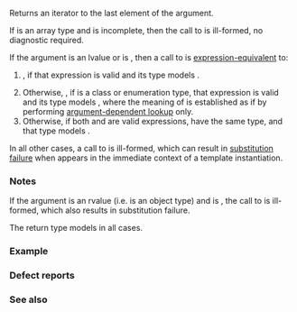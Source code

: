 {{cpp/ranges/title|rbegin}}
{{cpp/ranges/navbar}}

{{dcl begin}}
{{dcl header|ranges}}
{{dcl header|iterator}}
{{dcl|notes={{mark custpt}}|since=c++20|1=
inline namespace /* unspecified */ {
    inline constexpr /* unspecified */ rbegin = /* unspecified */;
}
}}
{{dcl h|Call signature}}
{{dcl|since=c++20|1=
template&lt; class T &gt;
    requires /* see below */
constexpr std::input_or_output_iterator auto rbegin( T&amp;&amp; t );
}}
{{dcl end}}

Returns an iterator to the last element of the argument.

{{image|range-rbegin-rend.svg}}

If {{tt|T}} is an array type and {{c/core|std::remove_all_extents_t&lt;std::remove_reference_t&lt;T&gt;&gt;}} is incomplete, then the call to {{tt|ranges::rbegin}} is ill-formed, no diagnostic required.

If the argument is an lvalue or {{c|ranges::enable_borrowed_range&lt;std::remove_cv_t&lt;T&gt;&gt;}} is {{c|true}}, then a call to {{tt|ranges::rbegin}} is [[cpp/language/expressions#Expression-equivalence|expression-equivalent]] to:
# {{rev inl|until=c++23|{{box|{{lti|cpp/standard library/decay-copy}}{{c/core|(t.rbegin())}}}}}}{{rev inl|since=c++23|{{c|auto(t.rbegin())}}}}, if that expression is valid and its type models {{lc|std::input_or_output_iterator}}.
# Otherwise, {{rev inl|until=c++23|{{box|{{lti|cpp/standard library/decay-copy}}{{c/core|(rbegin(t))}}}}}}{{rev inl|since=c++23|{{c|auto(rbegin(t))}}}}, if {{tt|T}} is a class or enumeration type, that expression is valid and its type models {{lc|std::input_or_output_iterator}}, where the meaning of {{tt|rbegin}} is established as if by performing [[cpp/language/adl|argument-dependent lookup]] only.
# Otherwise, {{c|std::make_reverse_iterator(ranges::end(t))}} if both {{c|ranges::begin(t)}} and {{c|ranges::end(t)}} are valid expressions, have the same type, and that type models {{lc|std::bidirectional_iterator}}.

In all other cases, a call to {{tt|ranges::rbegin}} is ill-formed, which can result in [[cpp/language/sfinae|substitution failure]] when {{c|ranges::rbegin(t)}} appears in the immediate context of a template instantiation.

{{cpp/ranges/cpo}}

===Notes===
If the argument is an rvalue (i.e. {{tt|T}} is an object type) and {{c|ranges::enable_borrowed_range&lt;std::remove_cv_t&lt;T&gt;&gt;}} is {{c|false}}, the call to {{tt|ranges::rbegin}} is ill-formed, which also results in substitution failure.

The return type models {{lc|std::input_or_output_iterator}} in all cases.

{{cpp/ranges/prv}}

===Example===
{{example
|
|code=
#include &lt;iostream&gt;
#include &lt;ranges&gt;
#include &lt;span&gt;
#include &lt;vector&gt;

int main()
{
    std::vector&lt;int&gt; v = {3, 1, 4};
    auto vi = std::ranges::rbegin(v);
    std::cout &lt;&lt; *vi &lt;&lt; '\n';
    *vi = 42; // OK
    
    int a[] = {-5, 10, 15};
    auto ai = std::ranges::rbegin(a);
    std::cout &lt;&lt; *ai &lt;&lt; '\n';
    *ai = 42; // OK
    
    // auto x_x = std::ranges::rbegin(std::vector{6, 6, 6});
    // ill-formed: the argument is an rvalue (see Notes ↑)
    
    auto si = std::ranges::rbegin(std::span{a}); // OK
    static_assert(std::ranges::enable_borrowed_range&lt;
        std::remove_cv_t&lt;decltype(std::span{a})&gt;&gt;);
    *si = 42; // OK
}
|output=
4
15
}}

===Defect reports===
{{dr list begin}}
{{dr list item|paper=P2602R2|std=C++20|before=there's machinery to prohibit certain non-member {{tt|rbegin}} found by [[cpp/language/adl|ADL]]|after=removed such machinery}}
{{dr list end}}

===See also===
{{dsc begin}}
{{dsc inc|cpp/ranges/dsc crbegin}}
{{dsc inc|cpp/iterator/dsc rbegin}}
{{dsc end}}

{{langlinks|de|es|ja|ru|zh}}